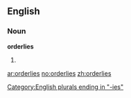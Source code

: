 ==English==

===Noun===
'''orderlies'''

# {{plural of|[[orderly]]}}

[[Category:English plurals ending in "-ies"]]

[[ar:orderlies]]
[[no:orderlies]]
[[zh:orderlies]]